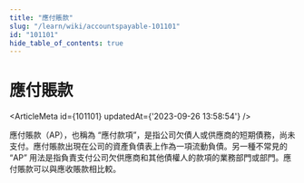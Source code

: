 ```yaml
---
title: "應付賬款"
slug: "/learn/wiki/accountspayable-101101"
id: "101101"
hide_table_of_contents: true
---
```



# 應付賬款

<ArticleMeta id={101101} updatedAt={'2023-09-26 13:58:54'} />
<div className='border-solid border-b border-t-0 my-4 border-[var(--ifm-color-gray-300)]' />

應付賬款（AP），也稱為 “應付款項”，是指公司欠債人或供應商的短期債務，尚未支付。應付賬款出現在公司的資產負債表上作為一項流動負債。另一種不常見的 “AP” 用法是指負責支付公司欠供應商和其他債權人的款項的業務部門或部門。應付賬款可以與應收賬款相比較。
